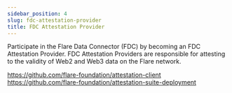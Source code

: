 ```yaml
---
sidebar_position: 4
slug: fdc-attestation-provider
title: FDC Attestation Provider
---
```


Participate in the Flare Data Connector (FDC) by becoming an FDC Attestation Provider. FDC Attestation Providers are responsible for attesting to the validity of Web2 and Web3 data on the Flare network.

https://github.com/flare-foundation/attestation-client
https://github.com/flare-foundation/attestation-suite-deployment
